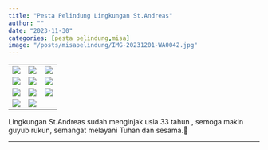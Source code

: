 ```yaml
---
title: "Pesta Pelindung Lingkungan St.Andreas"
author: ""
date: "2023-11-30"
categories: [pesta pelindung,misa]
image: "/posts/misapelindung/IMG-20231201-WA0042.jpg"
---
```


|                                                   |                                                   |                                                   |
|------------------------|------------------------|------------------------|
| ![](/posts/misapelindung/IMG-20231201-WA0041.jpg) | ![](/posts/misapelindung/IMG-20231201-WA0044.jpg) | ![](/posts/misapelindung/IMG-20231201-WA0043.jpg) |
| ![](/posts/misapelindung/IMG-20231201-WA0045.jpg) | ![](/posts/misapelindung/IMG-20231201-WA0048.jpg) | ![](/posts/misapelindung/IMG-20231201-WA0046.jpg) |
| ![](/posts/misapelindung/IMG-20231201-WA0047.jpg) | ![](/posts/misapelindung/IMG-20231201-WA0042.jpg) | ![](/posts/misapelindung/IMG-20231201-WA0049.jpg) |
| ![](/posts/misapelindung/IMG-20231201-WA0050.jpg) | ![](/posts/misapelindung/IMG-20231201-WA0051.jpg) |                                                   |

Lingkungan St.Andreas sudah menginjak usia 33 tahun , semoga makin guyub rukun, semangat melayani Tuhan dan sesama.🙏

------------------------------------------------------------------------

